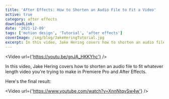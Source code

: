 ```yaml
---
title: 'After Effects: How to Shorten an Audio File to Fit a Video'
active: true
category: after effects
downloadLink:
date: '2021-12-09'
tags: ['motion design', 'Tutorial', 'after effects']
coverImage: /img/blog/JakeHeringTutorial.jpg
excerpt: In this video, Jake Hering covers how to shorten an audio file to fit whatever length video you're trying to make in Premiere Pro and After Effects.
---
```

<Video url={'https://youtu.be/gnJA_HKKYhc'} />

In this video, Jake Hering covers how to shorten an audio file to fit whatever length video you're trying to make in Premiere Pro and After Effects.

Here's the final result: 

<Video url={'https://www.youtube.com/watch?v=XnnNtqvSw4w'} />